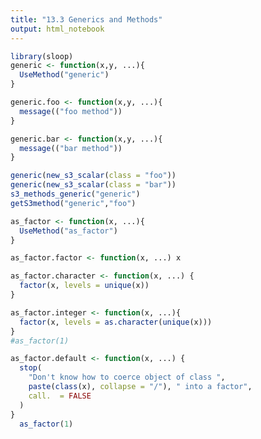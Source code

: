 ```yaml
---
title: "13.3 Generics and Methods"
output: html_notebook
---
```


```r
library(sloop)
generic <- function(x,y, ...){
  UseMethod("generic")
}

generic.foo <- function(x,y, ...){
  message(("foo method"))
}

generic.bar <- function(x,y, ...){
  message(("bar method"))
}

generic(new_s3_scalar(class = "foo"))
generic(new_s3_scalar(class = "bar"))
s3_methods_generic("generic")
getS3method("generic","foo")
```

```r
as_factor <- function(x, ...){
  UseMethod("as_factor")
}

as_factor.factor <- function(x, ...) x

as_factor.character <- function(x, ...) {
  factor(x, levels = unique(x))
}

as_factor.integer <- function(x, ...){
  factor(x, levels = as.character(unique(x)))
}
#as_factor(1)

as_factor.default <- function(x, ...) {
  stop(
    "Don't know how to coerce object of class ",
    paste(class(x), collapse = "/"), " into a factor",
    call.  = FALSE
  )
} 
  as_factor(1)

```

```r

```

